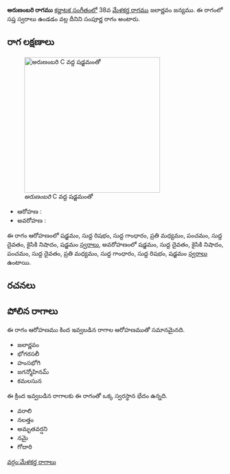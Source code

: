{{Infobox ragam
	| name          	= అరుణంబరి
	| synonym	    	= 
	| mela          	= 
	| chakra        	= 
	| janaka        	= 
	| type          	= సంపూర్ణ
	| arohanam      	= {{svaraC|S|R1|G1|M2|P|D1|N2|S'}} 
	| avarohanam    	= {{svaraC|S'|D1|N2|P|D1|M2|G1|R1|S}}
	| jeeva         	=
	| chhaya        	=
	| nyasa         	=
	| vishesha      	= 
	| equivalent  		= 
}}
{{కర్ణాటక సంగీత రాగాలు}}
'''అరుణంబరి రాగము''' [[కర్ణాటక సంగీతం]]లో 38వ [[మేళకర్త రాగము]] జలార్ణవం జన్యము.  ఈ రాగంలో సప్త స్వరాలు ఉండడం వల్ల దీనిని సంపూర్ణ రాగం అంటారు.


==రాగ లక్షణాలు==
[[Image:arunambari_kb2wiki.png|thumb|right|316px|''అరుణంబరి'' C వద్ద షడ్జమంతో]]

* ఆరోహణ : {{svaraC|S|R1|G1|M2|P|D1|N2|S'}} 
* అవరోహణ : {{svaraC|S'|D1|N2|P|D1|M2|G1|R1|S}}

ఈ రాగం ఆరోహణంలో షడ్జమం, సుద్ద  రిషభం, సుద్ద  గాంధారం, ప్రతి మధ్యమం, పంచమం, సుద్ద దైవతం, కైసికి నిషాదం, షడ్జమం [[స్వరాలు]], అవరోహణంలో షడ్జమం, సుద్ద దైవతం, కైసికి నిషాదం, పంచమం, సుద్ద దైవతం, ప్రతి మధ్యమం, సుద్ద  గాంధారం, సుద్ద  రిషభం, షడ్జమం [[స్వరాలు]] ఉంటాయి.

==రచనలు==



==పోలిన రాగాలు==
ఈ రాగం ఆరోహణము కింద ఇవ్వబడిన రాగాల ఆరోహణముతో సమానమైనది.
* జలార్ణవం
* భోగరసలీ
* హంసభోగి
* జగన్మోహినమ్
* కమలసున

ఈ క్రింద ఇవ్వబడిన రాగాలకు ఈ రాగంతో ఒక్క స్వరస్థాన భేదం ఉన్నది.
* వరాలి
* నలత్తం
* అమృతవర్షని
* నమై
* గోదారి



[[వర్గం:మేళకర్త రాగాలు]]